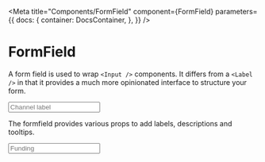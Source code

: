 
<Meta
  title="Components/FormField"
  component={FormField}
  parameters={{
    docs: {
      container: DocsContainer,
    },
  }}
/>

# FormField

A form field is used to wrap `<Input />` components. It differs from a `<Label />` in that it provides a much more
opinionated interface to structure your form.

<Preview>
  <Story name="formfield simple">
    <Box width="416px">
      <FormField label="Label">
        <Input placeholder="Channel label" />
      </FormField>
    </Box>
  </Story>
</Preview>

The formfield provides various props to add labels, descriptions and tooltips.

<Preview>
  <Story name="formfield advanved">
    <Box width="416px">
      <FormField
        label="Funding"
        helperText="Max. available: 0.0000615 BTC"
        tooltipContent="A connection is something"
      >
        <Input placeholder="Funding" />
      </FormField>
    </Box>
  </Story>
</Preview>

<Props of={FormField} />
